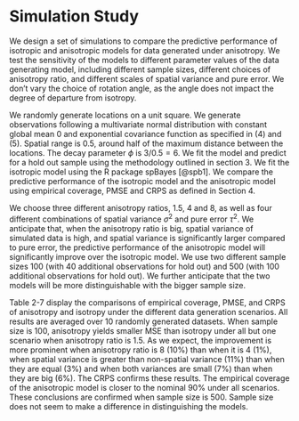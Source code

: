 # Simulation Study

We design a set of simulations to compare the predictive performance of isotropic and anisotropic models for data generated under anisotropy. We test the sensitivity of the models to different parameter values of the data generating model, including different sample sizes, different choices of anisotropy ratio, and different scales of spatial variance and pure error. We don't vary the choice of rotation angle, as the angle does not impact the degree of departure from isotropy. 

We randomly generate locations on a unit square. We generate observations following a multivariate normal distribution with constant global mean $0$ and exponential covariance function as specified in (4) and (5). Spatial range is 0.5, around half of the maximum distance between the locations. The decay parameter $\phi$ is $3/0.5 =  6$. We fit the model and predict for a hold out sample using the methodology outlined in section 3. We fit the isotropic model using the R package spBayes [@spb1]. We compare the predictive performance of the isotropic model and the anisotropic model using empirical coverage, PMSE and CRPS as defined in Section 4.

We choose three different anisotropy ratios, 1.5, 4 and 8, as well as four different combinations of spatial variance $\sigma^2$ and pure error $\tau^2$. We anticipate that, when the anisotropy ratio is big, spatial variance of simulated data is high, and spatial variance is significantly larger compared to pure error, the predictive performance of the anisotropic model will significantly improve over the isotropic model. We use two different sample sizes 100 (with 40 additional observations for hold out) and 500 (with 100 additional observations for hold out). We further anticipate that the two models will be more distinguishable with the bigger sample size.

Table 2-7 display the comparisons of empirical coverage, PMSE, and CRPS of anisotropy and isotropy under the different data generation scenarios. All results are averaged over 10 randomly generated datasets. When sample size is 100, anisotropy yields smaller MSE than isotropy under all but one scenario when anisotropy ratio is 1.5. As we expect, the improvement is more prominent when anisotropy ratio is 8 (10\%) than when it is 4 (1\%), when spatial variance is greater than non-spatial variance (11\%) than when they are equal (3\%) and when both variances are small (7\%) than when they are big (6\%). The CRPS confirms these results. The empirical coverage of the anisotropic model is closer to the nominal 90\% under all scenarios. These conclusions are confirmed when sample size is 500. Sample size does not seem to make a difference in distinguishing the models. 

\begin{table}[H]
\centering
\setlength{\extrarowheight}{10pt}
\hspace*{-1.5cm}
\begin{tabular}{|c|c|}
\hline
$r = 1.5$ & (0.9275, 0.93) \\[5pt]
\hline
$r = 4$ & (0.92, 0.9275) \\[5pt]
\hline
$r = 8$ & (0.9125, 0.925) \\[5pt]
\hline
\end{tabular}
\quad
\begin{tabular}{|c|c|c|}
\hline
 & $\sigma^2/\tau^2 = 1 $ & $\sigma^2/\tau^2 = 5$\\[5pt]
\hline
$\sigma^2 = 0.2$ & (0.9175, 0.9175) & (0.9575, 0.96)\\[5pt]
\hline
$\sigma^2 = 1$ & (0.89, 0.8775) & (0.9125, 0.925)\\[5pt]
\hline
\end{tabular}
\hspace*{-1.5cm}
\caption{Model comparison for simulated data, $90\%$ Empirical Coverage (Anisotropy, Isotropy), sample size = 100}
\end{table}



\begin{table}[H]
\centering
\setlength{\extrarowheight}{10pt}
\hspace*{-1.5cm}
\begin{tabular}{|c|c|}
\hline
$r = 1.5$ & (0.925, 0.9) \\[5pt]
\hline
$r = 4$ & (0.916, 0.906) \\[5pt]
\hline
$r = 8$ & (0.9, 0.902) \\[5pt]
\hline
\end{tabular}
\quad
\begin{tabular}{|c|c|c|}
\hline
 & $\sigma^2/\tau^2 = 1 $ & $\sigma^2/\tau^2 = 5$\\[8pt]
\hline
$\sigma^2 = 0.2$ & (0.905, 0.904) & (0.928, 0.912)\\[8pt]
\hline
$\sigma^2 = 1$ & (0.896, 0.898) & (0.9, 0.902)\\[8pt]
\hline
\end{tabular}
\hspace*{-1.5cm}
\caption{Model comparison for simulated data, $90\%$ empirical coverage (anisotropy, isotropy), sample size = 500}
\end{table}



\begin{table}[H]
\centering
\setlength{\extrarowheight}{10pt}
\hspace*{-1.5cm}
\begin{tabular}{|c|c|}
\hline
$r = 1.5$ & (0.588, 0.528) \\[5pt]
\hline
$r = 4$ & (0.497, 0.504) \\[5pt]
\hline
$r = 8$ & (0.411, 0.457) \\[5pt]
\hline
\end{tabular}
\quad
\begin{tabular}{|c|c|c|}
\hline
 & $\sigma^2/\tau^2 = 1 $ & $\sigma^2/\tau^2 = 5$\\[8pt]
\hline
$\sigma^2 = 0.2$ & (0.265, 0.275) & (0.082, 0.093)\\[8pt]
\hline
$\sigma^2 = 1$ & (1.377, 1.407) & (0.411, 0.457)\\[8pt]
\hline
\end{tabular}
\hspace*{-1.5cm}
\caption{Model comparison for simulated data, predictive mean squared error (anisotropy, isotropy), sample size = 100}
\end{table}


\begin{table}[H]
\centering
\setlength{\extrarowheight}{10pt}
\hspace*{-1.5cm}
\begin{tabular}{|c|c|}
\hline
$r = 1.5$ & (0.487, 0.399) \\[5pt]
\hline
$r = 4$ & (0.334, 0.338) \\[5pt]
\hline
$r = 8$ & (0.318, 0.345) \\[5pt]
\hline
\end{tabular}
\quad
\begin{tabular}{|c|c|c|}
\hline
 & $\sigma^2/\tau^2 = 1 $ & $\sigma^2/\tau^2 = 5$\\[8pt]
\hline
$\sigma^2 = 0.2$ & (0.226, 0.239) & (0.061, 0.068)\\[8pt]
\hline
$\sigma^2 = 1$ & (1.141, 1.197) & (0.318, 0.345) \\[8pt]
\hline
\end{tabular}
\hspace*{-1.5cm}
\caption{Model comparison for simulated data, predictive mean squared error (anisotropy, isotropy), sample size = 500}
\end{table}




\begin{table}[H]
\centering
\setlength{\extrarowheight}{10pt}
\hspace*{-1.5cm}
\begin{tabular}{|c|c|}
\hline
$r = 1.5$ & (0.431, 0.409) \\[5pt]
\hline
$r = 4$ & (0.397, 0.399) \\[5pt]
\hline
$r = 8$ & (0.364, 0.385) \\[5pt]
\hline
\end{tabular}
\quad
\begin{tabular}{|c|c|c|}
\hline
 & $\sigma^2/\tau^2 = 1 $ & $\sigma^2/\tau^2 = 5$\\[8pt]
\hline
$\sigma^2 = 0.2$ & (0.292, 0.299) & (0.165, 0.176)\\[8pt]
\hline
$\sigma^2 = 1$ & (0.664, 0.672) & (0.364, 0.385) \\[8pt]
\hline
\end{tabular}
\hspace*{-1.5cm}
\caption{Model comparison for simulated data, continuous rank probability score (anisotropy, isotropy), sample size = 100}
\end{table}


\begin{table}[H]
\centering
\setlength{\extrarowheight}{10pt}
\hspace*{-1.5cm}
\begin{tabular}{|c|c|}
\hline
$r = 1.5$ & (0.391, 0.355) \\[5pt]
\hline
$r = 4$ & (0.325, 0.326) \\[5pt]
\hline
$r = 8$ & (0.317, 0.329) \\[5pt]
\hline
\end{tabular}
\quad
\begin{tabular}{|c|c|c|}
\hline
 & $\sigma^2/\tau^2 = 1 $ & $\sigma^2/\tau^2 = 5$\\[8pt]
\hline
$\sigma^2 = 0.2$ & (0.268, 0.275) & (0.139, 0.147)\\[8pt]
\hline
$\sigma^2 = 1$ & (0.603, 0.617) & (0.317, 0.329)  \\[8pt]
\hline
\end{tabular}
\hspace*{-1.5cm}
\caption{Model comparison for simulated data, continuous rank probability score (anisotropy, isotropy), sample size = 500}
\end{table}

